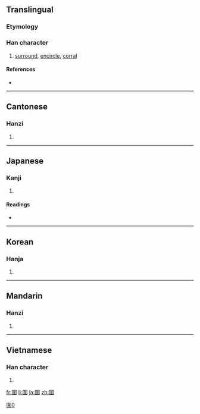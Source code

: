 {{also|囲|围}}
==Translingual==
{{ja-forms|[[囲]]|[[围]]|圍}}

===Etymology===
{{Han compound|囗|t1=enclosure|韋|ls=psc}}

===Han character===
{{Han char|rn=31|rad=囗|as=09|sn=12|four=6050<sub>6</sub>|canj=田木一手 (WDMQ)}}

# [[surround]], [[encircle]], [[corral]]

====References====
* {{Han ref|kx=0220.010|dkj=04806|dj=0451.040|hdz=10722.140|uh=570D|ud=22285|bh=B3F2|bd=46066}}

----

==Cantonese==

===Hanzi===
{{yue-hanzi|jyut=|y=wai4|sim=围}}

# {{defn|Cantonese|sort=囗09}}

----

==Japanese==

===Kanji===
{{ja-kanji|grade=|rs=囗09}}

# {{defn|Japanese}}

====Readings====
* {{ja-readings|on=[[い]] (i)|kun=[[かこむ]] (kakomu)}}

----

==Korean==

===Hanja===
{{ko-hanja|hangeul=위|eumhun=둘레,에워쌀|rv=wi|mr=wi}}

# {{defn|Korean|sort=囗09}}

----

==Mandarin==

===Hanzi===
{{cmn-hanzi|sim=围|pin=[[huán]] ([[huan2]]), [[wéi]] ([[wei2]])|wg=huan<sup>2</sup>, wei<sup>2</sup>}}

# {{defn|Mandarin|sort=囗09}}

[[Category:CJKV characters simplified differently in Japan and China|圍0]]

----

==Vietnamese==

===Han character===
{{vi-hantu|[[vi]], [[vè]], [[vây]], [[vầy]], [[ví]]|rs=囗09}}

# {{defn|Vietnamese|sort=囗09}}

[[fr:圍]]
[[li:圍]]
[[ja:圍]]
[[zh:圍]]